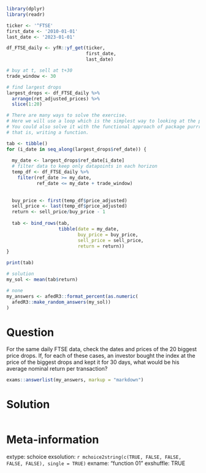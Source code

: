 ```r
library(dplyr)
library(readr)

ticker <- '^FTSE'
first_date <- '2010-01-01'
last_date <- '2023-01-01'

df_FTSE_daily <- yfR::yf_get(ticker, 
                             first_date,
                             last_date)

# buy at t, sell at t+30
trade_window <- 30 

# find largest drops
largest_drops <- df_FTSE_daily %>%
  arrange(ret_adjusted_prices) %>%
  slice(1:20)

# There are many ways to solve the exercise. 
# Here we will use a loop which is the simplest way to looking at the problem.
# You could also solve it with the functional approach of package purrrr,
# that is, writing a function.

tab <- tibble()
for (i_date in seq_along(largest_drops$ref_date)) {
  
  my_date <- largest_drops$ref_date[i_date]
  # filter data to keep only datapoints in each horizon
  temp_df <- df_FTSE_daily %>%
    filter(ref_date >= my_date,
           ref_date <= my_date + trade_window)
  
  
  buy_price <- first(temp_df$price_adjusted)
  sell_price <- last(temp_df$price_adjusted)
  return <- sell_price/buy_price - 1
  
  tab <- bind_rows(tab, 
                   tibble(date = my_date, 
                          buy_price = buy_price, 
                          sell_price = sell_price, 
                          return = return))
}

print(tab)

# solution
my_sol <- mean(tab$return)
```

```r
# none
my_answers <- afedR3::format_percent(as.numeric(
  afedR3::make_random_answers(my_sol))
)
```

Question
========

For the same daily FTSE data, check the dates and prices of the 20 biggest price drops. If, for each of these cases, an investor bought the index at the price of the biggest drops and kept it for 30 days, what would be his average nominal return per transaction?

```r
exams::answerlist(my_answers, markup = "markdown")
```

Solution
================

```r
```


Meta-information
================
extype: schoice
exsolution: `r mchoice2string(c(TRUE, FALSE, FALSE, FALSE, FALSE), single = TRUE)`
exname: "function 01"
exshuffle: TRUE

